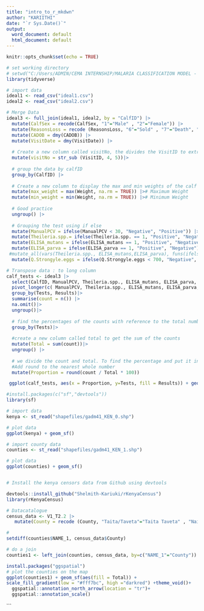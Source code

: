 ```yaml
---
title: "intro_to_r_mkdwn"
author: "KARIITHI"
date: "`r Sys.Date()`"
output:
  word_document: default
  html_document: default
---
```


```r
knitr::opts_chunk$set(echo = TRUE)

# set working directory
# setwd("C:/Users/ADMIN/CEMA INTERNSHIP/MALARIA CLASSIFICATION MODEL - CEMA/CEMA-Malaria-Classification-Model/Intro to R"
library(tidyverse)

# import data
ideal1 <- read_csv("ideal1.csv")
ideal2 <- read_csv("ideal2.csv")

# Merge Data
ideal3 <- full_join(ideal1, ideal2, by = "CalfID") |>
  mutate(CalfSex = recode(CalfSex, "1"="Male" , "2"="Female")) |> 
  mutate(ReasonsLoss = recode (ReasonsLoss, "6"="Sold" , "7"="Death", "12"="Relocation", "18"="Refusal")) |>
  mutate(CADOB = dmy(CADOB)) |>
  mutate(VisitDate = dmy(VisitDate)) |>
  
  # Create a new column called visitNo, the divides the VisitID to extract the unique character to give the visit time which is the 4th index
  mutate(visitNo = str_sub (VisitID, 4, 5))|>
  
  # group the data by calfID
  group_by(CalfID) |>
  
  # Create a new column to display the max and min weights of the calf
  mutate(max_weight = max(Weight, na.rm = TRUE)) |># Maximum Weight
  mutate(min_weight = min(Weight, na.rm = TRUE)) |># Minimum Weight
  
  # Good practice
  ungroup() |>
  
  # Grouping the test using if else
  mutate(ManualPCV = ifelse(ManualPCV < 30, "Negative", "Positive")) |>
  mutate(Theileria.spp.= ifelse(Theileria.spp. == 1, "Positive", "Negative")) |>
  mutate(ELISA_mutans = ifelse(ELISA_mutans == 1, "Positive", "Negative")) |>
  mutate(ELISA_parva = ifelse(ELISA_parva == 1, "Positive", "Negative")) |>
 #mutate_all(vars(Theileria.spp., ELISA_mutans,ELISA_parva), funs(ifelse(.==1,"Positive, "Negative")))|>
  mutate(Q.Strongyle.eggs = ifelse(Q.Strongyle.eggs < 700, "Negative", "Positive"))
```

```r
# Transpose data : to long column
calf_tests <- ideal3 |>
  select(CalfID, ManualPCV, Theileria.spp., ELISA_mutans, ELISA_parva, Q.Strongyle.eggs) |>
  pivot_longer(c( ManualPCV, Theileria.spp., ELISA_mutans, ELISA_parva, Q.Strongyle.eggs),names_to = "Tests", values_to = "Results") |>
  group_by(Tests, Results)|>
  summarise(count = n()) |>
  na.omit()|>
  ungroup()|>
  
  # find the percentages of the counts with reference to the total number of +ves and  -ves
  group_by(Tests)|>
  
  #create a new column called total to get the sum of the counts
  mutate(Total = sum(count))|>
  ungroup() |>
  
  # we divide the count and total. To find the percentage and put it in a new column called Proportion
  #Add round to the nearest whole number
  mutate(Proportion = round(count / Total * 100))
```
```r
 ggplot(calf_tests, aes(x = Proportion, y=Tests, fill = Results)) + geom_col()
```

```r

#install.packages(c("sf","devtools"))
library(sf)

# import data
kenya <- st_read("shapefiles/gadm41_KEN_0.shp")

# plot data
ggplot(kenya) + geom_sf()

```
```r
# import county data
counties <- st_read("shapefiles/gadm41_KEN_1.shp")

# plot data
ggplot(counties) + geom_sf()


# Install the kenya censors data from Github using devtools

devtools::install_github("Shelmith-Kariuki/rKenyaCensus")
library(rKenyaCensus)

# Datacatalogue
census_data <- V1_T2.2 |>
   mutate(County = recode (County, "Taita/Taveta"="Taita Taveta" , "Nairobi City"="Nairobi", "Elgeyo/Marakwet"="Elgeyo-Marakwet"))

#
setdiff(counties$NAME_1, census_data$County)

# do a join
counties1 <- left_join(counties, census_data, by=c("NAME_1"="County"))

install.packages("ggspatial")
# plot the counties on the map
ggplot(counties1) + geom_sf(aes(fill = Total)) + 
scale_fill_gradient(low = "#fff7bc", high ="darkred") +theme_void()+
  ggspatial::annotation_north_arrow(location = "tr")+
  ggspatial::annotation_scale()

```

```



